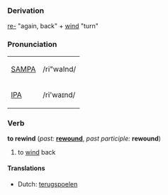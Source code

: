 ===Derivation===
[[re-]] "again, back" + [[wind]] "turn"

=== Pronunciation ===
{| border=1 cellpadding=5
| [[w:SAMPA|SAMPA]] || /ri"waInd/
|-
| [[w:IPA|IPA]] || /ri'waɪnd/
|}

=== Verb ===

'''to rewind''' (''past:'' '''[[rewound]]''', ''past participle:'' '''rewound''')

# to [[wind]] back

====Translations ====
*Dutch: [[terugspoelen]]